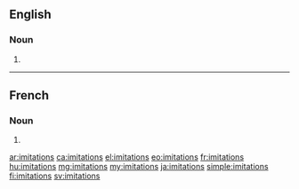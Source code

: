 ==English==

===Noun===
{{head|en|noun plural form}}

# {{plural of|imitation|lang=en}}

----

==French==

===Noun===
{{head|fr|noun plural form|g=f}}

# {{plural of|imitation|lang=fr}}

[[ar:imitations]]
[[ca:imitations]]
[[el:imitations]]
[[eo:imitations]]
[[fr:imitations]]
[[hu:imitations]]
[[mg:imitations]]
[[my:imitations]]
[[ja:imitations]]
[[simple:imitations]]
[[fi:imitations]]
[[sv:imitations]]